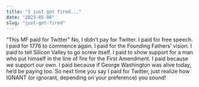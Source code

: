```yaml
---
title: "I just got fired..."
date: "2023-05-06"
slug: "just-got-fired"
---
```


“This MF paid for Twitter”
No, I didn’t pay for Twitter.
I paid for free speech.
I paid for 1776 to commence again.
I paid for the Founding Fathers’ vision.
I paid to tell Silicon Valley to go screw itself.
I paid to show support for a man who put himself in the line of fire for the First Amendment.
I paid because we support our own.
I paid because if George Washington was alive today, he’d be paying too.
So next time you say I paid for Twitter, just realize how IGNANT (or ignorant, depending on your preference) you sound!